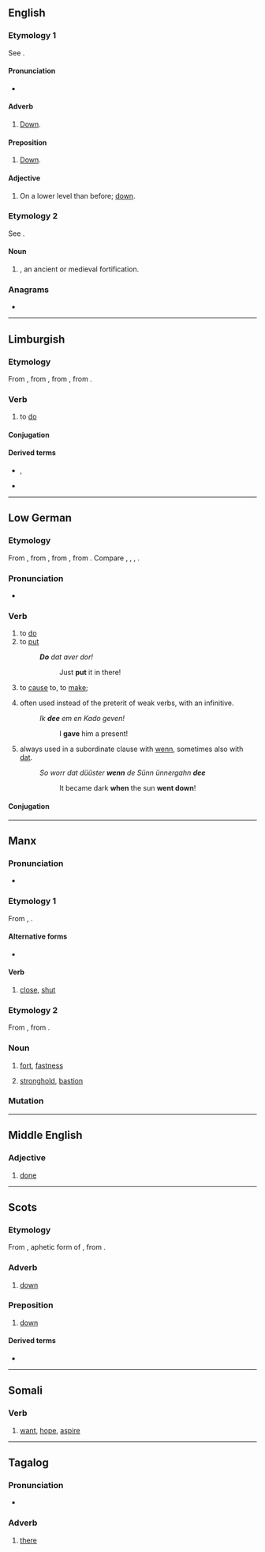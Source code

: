 {{also|do-on}}
==English==

===Etymology 1===
See {{l|en|down|id=direction}}.

====Pronunciation====
* {{IPA|en|/duːn/}}

====Adverb====
{{en-adv|-}}

# {{lb|en|Geordie}} [[down|Down]].

====Preposition====
{{en-prep}}

# {{lb|en|Geordie}} [[down|Down]].

====Adjective====
{{en-adj|-}}

# {{lb|en|Geordie}} On a lower level than before; [[down]].

===Etymology 2===
{{senseid|en|dun|tag=p}} See {{l|en|dun|id=fort}}.

====Noun====
{{en-noun}}

# {{alternative form of|en|dun|id=fort}}, an ancient or medieval fortification.

===Anagrams===
* {{anagrams|en|a=dnoo|dono}}

----

==Limburgish==

===Etymology===
{{root|li|ine-pro|*dʰeh₁-}}
From {{inh|li|dum|doen}}, from {{inh|li|odt|duon}}, from {{inh|li|gem-pro|*dōną}}, from {{der|li|ine-pro|*dʰeh₁-}}.

===Verb===
{{head|li|verb}}

# to [[do]]

====Conjugation====
{{li-conj-auto}}

====Derived terms====
* {{l|li|euverdoon}}, {{l|li|óppernuuj doon}}
* {{l|li|euverdoonder}}

----

==Low German==

===Etymology===
{{root|nds|ine-pro|*dʰeh₁-}}
From {{inh|nds|gml|dôn}}, from {{inh|nds|osx|dōn}}, from {{inh|nds|gem-pro|*dōną}}, from {{der|nds|ine-pro|*dʰeh₁-}}. Compare {{cog|nds|doen}}, {{cog|fy|dwaan}}, {{cog|en|do}}, {{cog|de|tun}}.

===Pronunciation===
* {{IPA|nds|/doʊ̯n/}}

===Verb===
{{head|nds|verb|third-person singular simple present|deit|past tense|dee|past participle|daan|auxiliary verb|hebben}}

# to [[do]]
# to [[put]]
#: '''''Do''' dat aver dor!''
#:: Just '''put''' it in there!
# {{lb|nds|auxiliary}} to [[cause]] to, to [[make]]; {{non-gloss definition|forms [[causative]] verbs}}
# {{lb|nds|auxiliary|preterite}} often used instead of the preterit of weak verbs, with an infinitive.
#: ''Ik '''dee''' em en Kado geven!''
#:: I '''gave''' him a present!
# {{lb|nds|auxiliary|preterite}} always used in a subordinate clause with [[wenn]], sometimes also with [[dat]].
#: ''So worr dat düüster '''wenn''' de Sünn ünnergahn '''dee'''''
#:: It became dark '''when''' the sun '''went down'''!

====Conjugation====
{{nds-conj-table<!--
-->|head=''doon'' (irregular verb)<!--

Present indicative
-->|do<!--
-->|deist<!--
-->|deit<!--
-->|doot<!--

Past indicative
-->|dee<!--
-->|deest<!--
-->|dee<!--
-->|deen<!--

Imperative
-->|do<!--
-->|doot<!--

Participles
-->|doon<!--
-->|daan<!--
-->}}

----

==Manx==

===Pronunciation===
* {{IPA|gv|/duːn/}}

===Etymology 1===
From {{inh|gv|sga|dúnaid}}, {{m|sga|dúinid||shuts, closes; blocks, obstructs; joins, clasps; closes, ends}}.

====Alternative forms====
* {{l|gv|dooin}}

====Verb====
{{gv-verb|past=ghoon|futind=doonee|vn=dooney|pp=doont}}

# [[close]], [[shut]]

===Etymology 2===
From {{inh|gv|sga|dún}}, from {{inh|gv|cel-pro|*dūnom||stronghold}}.

===Noun===
{{gv-noun|m|doonyn|doon}}

# [[fort]], [[fastness]]
#: {{ux|gv|Ta'n '''doon''' ard erskyn y valley.|The '''fort''' commands the town.|inline=1}}
# [[stronghold]], [[bastion]]

===Mutation===
{{gv-mut-cons|d|oon}}

----

==Middle English==

===Adjective===
{{head|enm|adjective}}

# [[done]]

----

==Scots==

===Etymology===
From {{inh|sco|ang|dūne}}, aphetic form of {{m|ang|adūne}}, from {{m|ang|[[of]] [[dūn]]e||off the hill}}.

===Adverb===
{{sco-adv}}

# [[down]]

: {{quote-song|sco|1852-1859|William Douglas of Fingland|Annie Laurie|Scottish Songs|http://ks.petruccimusiclibrary.org/files/imglnks/usimg/4/4a/IMSLP275292-PMLP447045-Scottish_Songs.pdf|author=Lady John Scott|/ Maxwelton braes are bonnie, / Where early fa's the dew, / And its there that Annie Laurie, / Gie'd me her promise true / Gie'd me her promise true, / Which ne'er forgot shall be, / And for bonnie Annie Laurie / I'd lay me '''doon''' and dee.}}

===Preposition===
{{sco-prep}}

# [[down]]

====Derived terms====
* {{l|sco|doon the stair}}

----

==Somali==

===Verb===
{{head|so|verb}}

# [[want]], [[hope]], [[aspire]]
#: {{uxi|so|shaqo orod '''doon'''|to '''aspire''' to work}}

----

==Tagalog==

===Pronunciation===
* {{IPA|tl|/doʔon/}}

===Adverb===
{{head|tl|adverb}}

# [[there]] {{n-g|(far from both the speaker and the listener)}}